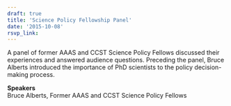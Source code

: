 ```yaml
---
draft: true 
title: 'Science Policy Fellowship Panel'
date: '2015-10-08'
rsvp_link: 
---
```


A panel of former AAAS and CCST Science Policy Fellows discussed their experiences and answered audience questions. Preceding the panel, Bruce Alberts introduced the importance of PhD scientists to the policy decision-making process.

<b>Speakers</b>  
Bruce Alberts, Former AAAS and CCST Science Policy Fellows




